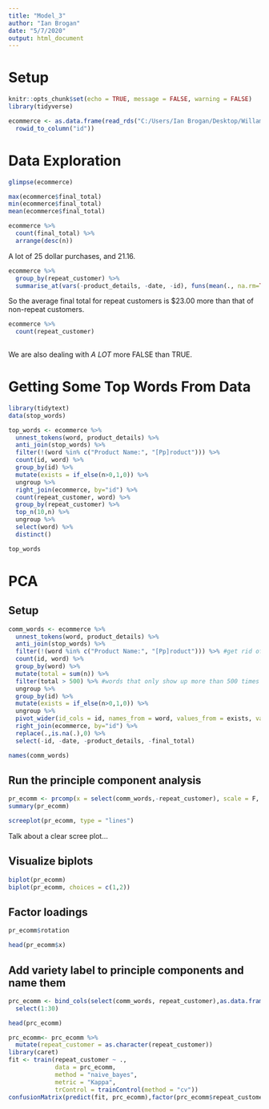 ---
title: "Model_3"
author: "Ian Brogan"
date: "5/7/2020"
output: html_document
---

# Setup
```{r setup, message=FALSE, warning=FALSE}
knitr::opts_chunk$set(echo = TRUE, message = FALSE, warning = FALSE)
library(tidyverse)

ecommerce <- as.data.frame(read_rds("C:/Users/Ian Brogan/Desktop/Willamette Stuff/Spring 2020/ML/ecommerce.rds") %>%
  rowid_to_column("id"))
```

# Data Exploration

```{r}
glimpse(ecommerce)
```

```{r}
max(ecommerce$final_total)
min(ecommerce$final_total)
mean(ecommerce$final_total)
```

```{r}
ecommerce %>%
  count(final_total) %>%
  arrange(desc(n))
```
A lot of 25 dollar purchases, and 21.16.

```{r}
ecommerce %>%
  group_by(repeat_customer) %>%
  summarise_at(vars(-product_details, -date, -id), funs(mean(., na.rm=TRUE)))
```
So the average final total for repeat customers is $23.00 more than that of non-repeat customers.

```{r}
ecommerce %>%
  count(repeat_customer)
  
```

We are also dealing with *A LOT* more FALSE than TRUE. 

# Getting Some Top Words From Data

```{r}
library(tidytext)
data(stop_words)
```
```{r}
top_words <- ecommerce %>%
  unnest_tokens(word, product_details) %>%
  anti_join(stop_words) %>% 
  filter(!(word %in% c("Product Name:", "[Pp]roduct"))) %>% 
  count(id, word) %>% 
  group_by(id) %>% 
  mutate(exists = if_else(n>0,1,0)) %>%
  ungroup %>% 
  right_join(ecommerce, by="id") %>%
  count(repeat_customer, word) %>% 
  group_by(repeat_customer) %>% 
  top_n(10,n) %>%
  ungroup %>% 
  select(word) %>% 
  distinct()

top_words
```

# PCA
## Setup
```{r}
comm_words <- ecommerce %>% 
  unnest_tokens(word, product_details) %>%
  anti_join(stop_words) %>%
  filter(!(word %in% c("Product Name:", "[Pp]roduct"))) %>% #get rid of these words
  count(id, word) %>% 
  group_by(word) %>% 
  mutate(total = sum(n)) %>% 
  filter(total > 500) %>% #words that only show up more than 500 times
  ungroup %>% 
  group_by(id) %>% 
  mutate(exists = if_else(n>0,1,0)) %>% 
  ungroup %>% 
  pivot_wider(id_cols = id, names_from = word, values_from = exists, values_fill = c(exists=0)) %>% 
  right_join(ecommerce, by="id") %>% 
  replace(.,is.na(.),0) %>% 
  select(-id, -date, -product_details, -final_total) 
```
```{r}
names(comm_words)
```

## Run the principle component analysis

```{r}
pr_ecomm <- prcomp(x = select(comm_words,-repeat_customer), scale = F, center = T)
summary(pr_ecomm)
```

```{r}
screeplot(pr_ecomm, type = "lines")
```

Talk about a clear scree plot...

## Visualize biplots

```{r}
biplot(pr_ecomm)
biplot(pr_ecomm, choices = c(1,2))
```

## Factor loadings

```{r}
pr_ecomm$rotation
```

```{r}
head(pr_ecomm$x)
```

## Add variety label to principle components and name them

```{r}
prc_ecomm <- bind_cols(select(comm_words, repeat_customer),as.data.frame(pr_ecomm$x)) %>% 
  select(1:30) 
```
```{r}
head(prc_ecomm)
```

```{r}
prc_ecomm<- prc_ecomm %>%
  mutate(repeat_customer = as.character(repeat_customer))
library(caret)
fit <- train(repeat_customer ~ .,
             data = prc_ecomm, 
             method = "naive_bayes",
             metric = "Kappa",
             trControl = trainControl(method = "cv"))
confusionMatrix(predict(fit, prc_ecomm),factor(prc_ecomm$repeat_customer))
```
